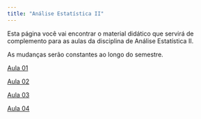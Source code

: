 ```yaml
---
title: "Análise Estatística II"
---
```


Esta página você vai encontrar o material didático que servirá de complemento para as aulas da disciplina de Análise Estatística II.

As mudanças serão constantes ao longo do semestre.

[Aula 01](/semanas/aula01.html)

[Aula 02](/semanas/aula02.html)

[Aula 03](/semanas/aula03.html)

[Aula 04](/semanas/aula04.html)

